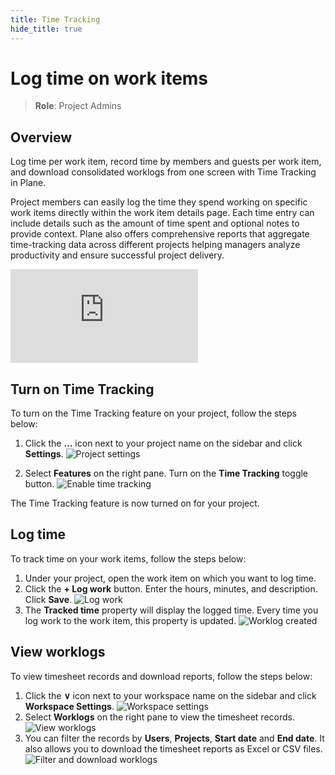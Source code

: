 ```yaml
---
title: Time Tracking
hide_title: true
---
```



<div className="tag-wrapper">
 <h1>Log time on work items</h1>
<Tags 
  tags={[ 
    { name: "Pro", link:"https://plane.so/pricing", additionalClass: "pro" }
  ]} 
 />
</div>

> **Role**: Project Admins

## Overview

Log time per work item, record time by members and guests per work item, and download consolidated worklogs from one screen with Time Tracking in Plane.

Project members can easily log the time they spend working on specific work items directly within the work item details page. Each time entry can include details such as the amount of time spent and optional notes to provide context. Plane also offers comprehensive reports that aggregate time-tracking data across different projects helping managers analyze productivity and ensure successful project delivery.

<div style={{ position: "relative", paddingBottom: "calc(56.67989417989418% + 41px)", height: "0", width: "100%" }}>
    <iframe src="https://demo.arcade.software/avUgm2QhW68h6umzNFNT?embed&embed_mobile=tab&embed_desktop=inline&show_copy_link=true" frameborder="0" loading="lazy" webkitallowfullscreen mozallowfullscreen allowfullscreen style={{ position: "absolute", top: "0", left: "0", width: "100%", height: "100%", colorScheme: "light"}} title="Set up your workspace">
    </iframe>
</div>

## Turn on Time Tracking
To turn on the Time Tracking feature on your project, follow the steps below:

1. Click the **…** icon next to your project name on the sidebar and click **Settings**.
    ![Project settings](https://media.docs.plane.so/time-tracking/project-settings.webp#center)

2. Select **Features** on the right pane. Turn on the **Time Tracking** toggle button. 
![Enable time tracking](https://media.docs.plane.so/time-tracking/enable-time-tracking.webp#center)

The Time Tracking feature is now turned on for your project. 

## Log time

To track time on your work items, follow the steps below:
1. Under your project, open the work item on which you want to log time. 
2. Click the **+ Log work** button. Enter the hours, minutes, and description. Click **Save**.
    ![Log work](https://media.docs.plane.so/time-tracking/log-work.webp#center)
3. The **Tracked time** property will display the logged time. Every time you log work to the work item, this property is updated.
    ![Worklog created](https://media.docs.plane.so/time-tracking/worklog-created.webp#center)

## View worklogs

To view timesheet records and download reports, follow the steps below:
1. Click the **&or;** icon next to your workspace name on the sidebar and click **Workspace Settings**.
    ![Workspace settings](https://media.docs.plane.so/workspaces/workspace-settings.webp#center)
2. Select **Worklogs** on the right pane to view the timesheet records. 
![View worklogs](https://media.docs.plane.so/time-tracking/view-worklogs.webp#center)
3. You can filter the records by **Users**, **Projects**, **Start date** and **End date**. It also allows you to download the timesheet reports as Excel or CSV files.
    ![Filter and download worklogs](https://media.docs.plane.so/time-tracking/filter-and-download-worklogs.webp#center)
